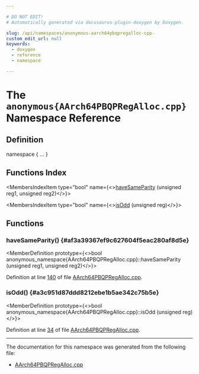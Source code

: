 ```yaml
---

# DO NOT EDIT!
# Automatically generated via docusaurus-plugin-doxygen by Doxygen.

slug: /api/namespaces/anonymous-aarch64pbqpregalloc-cpp-
custom_edit_url: null
keywords:
  - doxygen
  - reference
  - namespace

---
```





# The `anonymous{AArch64PBQPRegAlloc.cpp}` Namespace Reference

<DoxygenPage pluginConfig={pluginConfig}>



## Definition

<CodeBlock>namespace &#123; ... &#125;</CodeBlock>

## Functions Index

<MembersIndex>

<MembersIndexItem
  type="bool"
  name={<><a href="#af3a39367ef9c627604f5eac280af8d5e">haveSameParity</a> (unsigned reg1, unsigned reg2)</>}>
</MembersIndexItem>

<MembersIndexItem
  type="bool"
  name={<><a href="#a3c951d87ddd8212ebe1b5ae342c75b5e">isOdd</a> (unsigned reg)</>}>
</MembersIndexItem>

</MembersIndex>


<SectionDefinition>

## Functions

### haveSameParity() {#af3a39367ef9c627604f5eac280af8d5e}

<MemberDefinition
  prototype={<>bool anonymous&#95;namespace&#123;AArch64PBQPRegAlloc.cpp&#125;::haveSameParity (unsigned reg1, unsigned reg2)</>}>

Definition at line <a href="/docs/api/files/lib/lib/target/lib/target/aarch64/aarch64pbqpregalloc-cpp/#l00140">140</a> of file <a href="/docs/api/files/lib/lib/target/lib/target/aarch64/aarch64pbqpregalloc-cpp">AArch64PBQPRegAlloc.cpp</a>.
</MemberDefinition>

### isOdd() {#a3c951d87ddd8212ebe1b5ae342c75b5e}

<MemberDefinition
  prototype={<>bool anonymous&#95;namespace&#123;AArch64PBQPRegAlloc.cpp&#125;::isOdd (unsigned reg)</>}>

Definition at line <a href="/docs/api/files/lib/lib/target/lib/target/aarch64/aarch64pbqpregalloc-cpp/#l00034">34</a> of file <a href="/docs/api/files/lib/lib/target/lib/target/aarch64/aarch64pbqpregalloc-cpp">AArch64PBQPRegAlloc.cpp</a>.
</MemberDefinition>

</SectionDefinition>

<hr/>

The documentation for this namespace was generated from the following file:

<ul>
<li><a href="/docs/api/files/lib/lib/target/lib/target/aarch64/aarch64pbqpregalloc-cpp">AArch64PBQPRegAlloc.cpp</a></li>
</ul>

</DoxygenPage>
